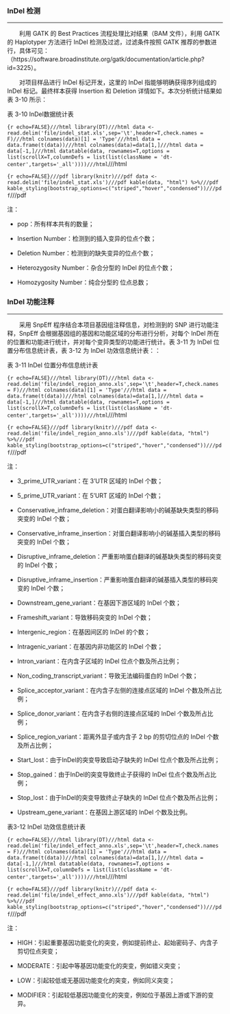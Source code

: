 ### InDel 检测

***

&emsp;&emsp;利用 GATK 的 Best Practices 流程处理比对结果（BAM 文件），利用 GATK 的 Haplotyper 方法进行 InDel 检测及过滤，过滤条件按照 GATK 推荐的参数进行，具体可见：（https://software.broadinstitute.org/gatk/documentation/article.php?id=3225）。

&emsp;&emsp;对项目样品进行 InDel 标记开发，这里的 InDel 指能够明确获得序列组成的 InDel 标记。最终样本获得 Insertion 和 Deletion 详情如下。本次分析统计结果如表 3-10 所示：

<p class="mark">表 3-10 InDel数据统计表</p>

```{r echo=FALSE}///html
library(DT)///html
data <- read.delim('file/indel_stat.xls',sep='\t',header=T,check.names = F)///html
colnames(data)[1] = 'Type'///html
data = data.frame(t(data))///html
colnames(data)=data[1,]///html
data = data[-1,]///html
datatable(data, rownames=T,options = list(scrollX=T,columnDefs = list(list(className = 'dt-center',targets='_all'))))///html
```///html

```{r echo=FALSE}///pdf
library(knitr)///pdf
data <- read.delim('file/indel_stat.xls')///pdf
kable(data, "html") %>%///pdf
kable_styling(bootstrap_options=c("striped","hover","condensed"))///pdf
```///pdf

<p class="mark1">注：</p>

- <p class='mark1'>pop：所有样本共有的数量；</p>

- <p class="mark1">Insertion Number：检测到的插入变异的位点个数；</p>

- <p class="mark1">Deletion Number：检测到的缺失变异的位点个数；</p>

- <p class="mark1">Heterozygosity Number：杂合分型的 InDel 的位点个数； </p>

- <p class='mark1'>Homozygosity Number：纯合分型的 位点总数；</p>



### InDel 功能注释

***

&emsp;&emsp;采用 SnpEff 程序结合本项目基因组注释信息，对检测到的 SNP 进行功能注释，SnpEff 会根据基因组的基因和功能区域的分布进行分析，对每个 InDel 所在的位置和功能进行统计，并对每个变异类型的功能进行统计。表 3-11 为 InDel 位置分布信息统计表，表 3-12 为 InDel 功效信息统计表：：

<p class="mark">表 3-11 InDel 位置分布信息统计表</p>

```{r echo=FALSE}///html
library(DT)///html
data <- read.delim('file/indel_region_anno.xls',sep='\t',header=T,check.names = F)///html
colnames(data)[1] = 'Type'///html
data = data.frame(t(data))///html
colnames(data)=data[1,]///html
data = data[-1,]///html
datatable(data, rownames=T,options = list(scrollX=T,columnDefs = list(list(className = 'dt-center',targets='_all'))))///html
```///html

```{r echo=FALSE}///pdf
library(knitr)///pdf
data <- read.delim('file/indel_region_anno.xls')///pdf
kable(data, "html") %>%///pdf
kable_styling(bootstrap_options=c("striped","hover","condensed"))///pdf
```///pdf

<p class="mark1">注：</p>

- <p class="mark1">3_prime_UTR_variant：在 3’UTR 区域的 InDel 个数；</p>

- <p class="mark1">5_prime_UTR_variant：在 5’URT 区域的 InDel 个数；</p>

- <p class="mark1">Conservative_inframe_deletion：对蛋白翻译影响小的碱基缺失类型的移码突变的 InDel 个数；</p>

- <p class="mark1">Conservative_inframe_insertion：对蛋白翻译影响小的碱基插入类型的移码突变的 InDel 个数；</p>

- <p class="mark1">Disruptive_inframe_deletion：严重影响蛋白翻译的碱基缺失类型的移码突变的 InDel 个数；</p>

- <p class="mark1">Disruptive_inframe_insertion：严重影响蛋白翻译的碱基插入类型的移码突变的 InDel 个数；</p>

- <p class="mark1">Downstream_gene_variant：在基因下游区域的 InDel 个数；</p>

- <p class="mark1">Frameshift_variant：导致移码突变的 InDel 个数；</p>

- <p class="mark1">Intergenic_region：在基因间区的 InDel 的个数；</p>

- <p class="mark1">Intragenic_variant：在基因内非功能区的 InDel 个数；</p>

- <p class="mark1">Intron_variant：在内含子区域的 InDel 位点个数及所占比例；</p>

- <p class="mark1">Non_coding_transcript_variant：导致无法编码蛋白的 InDel 个数；</p>

- <p class="mark1">Splice_acceptor_variant：在内含子左侧的连接点区域的 InDel 个数及所占比例；</p>

- <p class="mark1">Splice_donor_variant：在内含子右侧的连接点区域的 InDel 个数及所占比例；</p>

- <p class="mark1">Splice_region_variant：距离外显子或内含子 2 bp 的剪切位点的 InDel 个数及所占比例；</p>

- <p class="mark1">Start_lost：由于InDel的突变导致启动子缺失的 InDel 位点个数及所占比例；</p>

- <p class="mark1">Stop_gained：由于InDel的突变导致终止子获得的 InDel 位点个数及所占比例；</p>

- <p class="mark1">Stop_lost：由于InDel的突变导致终止子缺失的 InDel 位点个数及所占比例；</p>

- <p class="mark1">Upstream_gene_variant：在基因上游区域的 InDel 个数及比例。</p>

<p class="mark">表3-12 InDel 功效信息统计表</p>

```{r echo=FALSE}///html
library(DT)///html
data <- read.delim('file/indel_effect_anno.xls',sep='\t',header=T,check.names = F)///html
colnames(data)[1] = 'Type'///html
data = data.frame(t(data))///html
colnames(data)=data[1,]///html
data = data[-1,]///html
datatable(data, rownames=T,options = list(scrollX=T,columnDefs = list(list(className = 'dt-center',targets='_all'))))///html
```///html

```{r echo=FALSE}///pdf
library(knitr)///pdf
data <- read.delim('file/indel_effect_anno.xls')///pdf
kable(data, "html") %>%///pdf
kable_styling(bootstrap_options=c("striped","hover","condensed"))///pdf
```///pdf

<p class="mark1">注：</p>

- <p class="mark1">HIGH：引起重要基因功能变化的突变，例如提前终止、起始密码子、内含子剪切位点突变；</p>

- <p class="mark1">MODERATE：引起中等基因功能变化的突变，例如错义突变；</p>

- <p class="mark1">LOW：引起较低或无基因功能变化的突变，例如同义突变；</p>

- <p class="mark1">MODIFIER：引起较低基因功能变化的突变，例如位于基因上游或下游的变异。</p>

